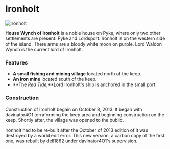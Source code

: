 

# Ironholt

<Image
  src="https://cdn.sanity.io/images/1as7cn02/production/b14b7358914dc75cc63888a1a6f1c9efde07ad3f-1909x1031.png?w=976&h=350&fit=crop&crop=center&auto=format"
  alt="Ironholt"
  width={976}
  height={350}
/>

<ProjectDetails
  floatRight
  region="Iron Islands"
  house="House Wynch"
  type="Castle"
  status="Completed"
  warp="/warp ironholt"
  projectLead="davinator4O1, dell1862"
  dateStarted="October 8, 2013"
  dateCompleted="October 8, 2013"
/>

**House Wynch of Ironholt** is a noble house on Pyke, where only two other settlements are present: Pyke and Lordsport. Ironholt is on the western side of the island. There arms are a bloody white moon on purple. Lord Waldon Wynch is the current lord of Ironholt.

### Features

- **A small fishing and mining village** located north of the keep.
- **An iron mine** located south of the keep.
- **The _Red Tide,_**Lord Ironholt's ship is anchored in the small port.

### Construction

Construction of Ironholt begain on October 8, 2013. It began with davinator4O1 terraforming the keep area and beginning construction on the keep. Shortly after, the village was opened to the public.

Ironholt had to be re-built after the October of 2013 edition of it was destroyed by a world edit error. This new version, a carbon copy of the first one, was rebuilt by dell1862 under davinator4O1's supervision.
